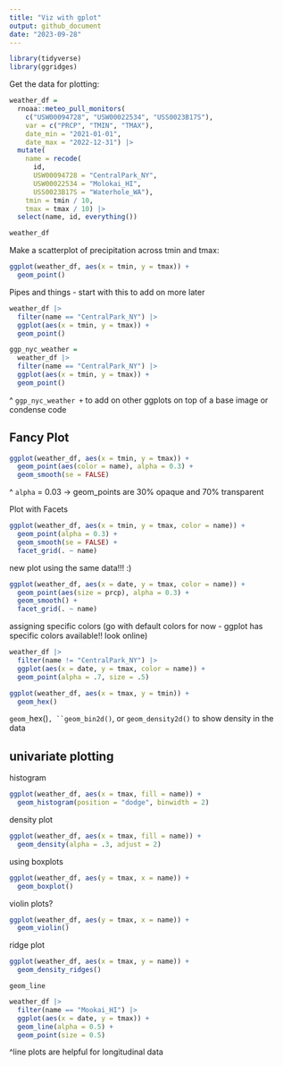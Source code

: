 ```yaml
---
title: "Viz with gplot"
output: github_document
date: "2023-09-28"
---
```


```r
library(tidyverse)
library(ggridges)
```

Get the data for plotting: 

```r
weather_df = 
  rnoaa::meteo_pull_monitors(
    c("USW00094728", "USW00022534", "USS0023B17S"),
    var = c("PRCP", "TMIN", "TMAX"), 
    date_min = "2021-01-01",
    date_max = "2022-12-31") |>
  mutate(
    name = recode(
      id, 
      USW00094728 = "CentralPark_NY", 
      USW00022534 = "Molokai_HI",
      USS0023B17S = "Waterhole_WA"),
    tmin = tmin / 10,
    tmax = tmax / 10) |>
  select(name, id, everything())

weather_df
```


Make a scatterplot of precipitation across tmin and tmax:

```r
ggplot(weather_df, aes(x = tmin, y = tmax)) + 
  geom_point()
```

Pipes and things - start with this to add on more later

```r
weather_df |> 
  filter(name == "CentralPark_NY") |> 
  ggplot(aes(x = tmin, y = tmax)) + 
  geom_point()

ggp_nyc_weather = 
  weather_df |> 
  filter(name == "CentralPark_NY") |> 
  ggplot(aes(x = tmin, y = tmax)) + 
  geom_point()
```

^ `ggp_nyc_weather + ` to add on other ggplots on top of a base image or condense code

## Fancy Plot

```r
ggplot(weather_df, aes(x = tmin, y = tmax)) + 
  geom_point(aes(color = name), alpha = 0.3) + 
  geom_smooth(se = FALSE)
```

^ `alpha` = 0.03 -> geom_points are 30% opaque and 70% transparent


Plot with Facets

```r
ggplot(weather_df, aes(x = tmin, y = tmax, color = name)) + 
  geom_point(alpha = 0.3) + 
  geom_smooth(se = FALSE) + 
  facet_grid(. ~ name)
```

new plot using the same data!!! :)

```r
ggplot(weather_df, aes(x = date, y = tmax, color = name)) + 
  geom_point(aes(size = prcp), alpha = 0.3) + 
  geom_smooth() + 
  facet_grid(. ~ name)
```

assigning specific colors (go with default colors for now - ggplot has specific colors available!! look online) 

```r
weather_df |> 
  filter(name != "CentralPark_NY") |> 
  ggplot(aes(x = date, y = tmax, color = name)) +
  geom_point(alpha = .7, size = .5)
```


```r
ggplot(weather_df, aes(x = tmax, y = tmin)) + 
  geom_hex()
```

`geom_`hex()`, ``geom_bin2d()`, or `geom_density2d()` to show density in the data

## univariate plotting

histogram

```r
ggplot(weather_df, aes(x = tmax, fill = name)) + 
  geom_histogram(position = "dodge", binwidth = 2)
```

density plot

```r
ggplot(weather_df, aes(x = tmax, fill = name)) + 
  geom_density(alpha = .3, adjust = 2)
```

using boxplots

```r
ggplot(weather_df, aes(y = tmax, x = name)) + 
  geom_boxplot()
```

violin plots?

```r
ggplot(weather_df, aes(y = tmax, x = name)) + 
  geom_violin()
```
ridge plot

```r
ggplot(weather_df, aes(x = tmax, y = name)) + 
  geom_density_ridges()
```

`geom_line`

```r
weather_df |> 
  filter(name == "Mookai_HI") |> 
  ggplot(aes(x = date, y = tmax)) + 
  geom_line(alpha = 0.5) + 
  geom_point(size = 0.5)
```
^line plots are helpful for longitudinal data







